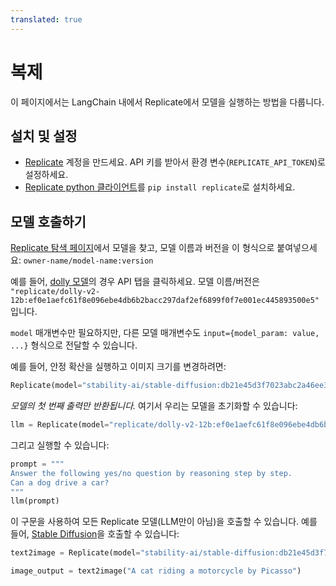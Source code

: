 ```yaml
---
translated: true
---
```


# 복제

이 페이지에서는 LangChain 내에서 Replicate에서 모델을 실행하는 방법을 다룹니다.

## 설치 및 설정

- [Replicate](https://replicate.com) 계정을 만드세요. API 키를 받아서 환경 변수(`REPLICATE_API_TOKEN`)로 설정하세요.
- [Replicate python 클라이언트](https://github.com/replicate/replicate-python)를 `pip install replicate`로 설치하세요.

## 모델 호출하기

[Replicate 탐색 페이지](https://replicate.com/explore)에서 모델을 찾고, 모델 이름과 버전을 이 형식으로 붙여넣으세요: `owner-name/model-name:version`

예를 들어, [dolly 모델](https://replicate.com/replicate/dolly-v2-12b)의 경우 API 탭을 클릭하세요. 모델 이름/버전은 `"replicate/dolly-v2-12b:ef0e1aefc61f8e096ebe4db6b2bacc297daf2ef6899f0f7e001ec445893500e5"`입니다.

`model` 매개변수만 필요하지만, 다른 모델 매개변수도 `input={model_param: value, ...}` 형식으로 전달할 수 있습니다.

예를 들어, 안정 확산을 실행하고 이미지 크기를 변경하려면:

```python
Replicate(model="stability-ai/stable-diffusion:db21e45d3f7023abc2a46ee38a23973f6dce16bb082a930b0c49861f96d1e5bf", input={'image_dimensions': '512x512'})
```

*모델의 첫 번째 출력만 반환됩니다.*
여기서 우리는 모델을 초기화할 수 있습니다:

```python
llm = Replicate(model="replicate/dolly-v2-12b:ef0e1aefc61f8e096ebe4db6b2bacc297daf2ef6899f0f7e001ec445893500e5")
```

그리고 실행할 수 있습니다:

```python
prompt = """
Answer the following yes/no question by reasoning step by step.
Can a dog drive a car?
"""
llm(prompt)
```

이 구문을 사용하여 모든 Replicate 모델(LLM만이 아님)을 호출할 수 있습니다. 예를 들어, [Stable Diffusion](https://replicate.com/stability-ai/stable-diffusion)을 호출할 수 있습니다:

```python
text2image = Replicate(model="stability-ai/stable-diffusion:db21e45d3f7023abc2a46ee38a23973f6dce16bb082a930b0c49861f96d1e5bf", input={'image_dimensions':'512x512'})

image_output = text2image("A cat riding a motorcycle by Picasso")
```
